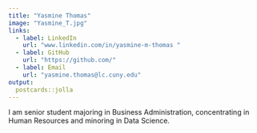 ```yaml
---
title: "Yasmine Thomas"
image: "Yasmine_T.jpg"
links:
  - label: LinkedIn
    url: "www.linkedin.com/in/yasmine-m-thomas "
  - label: GitHub
    url: "https://github.com/"
  - label: Email
    url: "yasmine.thomas@lc.cuny.edu"
output:
  postcards::jolla
---
```

 
I am senior student majoring in Business Administration, concentrating in Human Resources and minoring in Data Science. 
